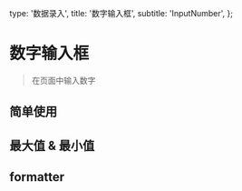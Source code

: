   type: '数据录入',
  title: '数字输入框',
  subtitle: 'InputNumber',
};

# 数字输入框

> 在页面中输入数字


## 简单使用

<Snapshot path="input-number/examples/default" lang="tsx" />

## 最大值 & 最小值

<Snapshot path="input-number/examples/maxmin" lang="tsx" />

## formatter

<Snapshot path="input-number/examples/formatter" lang="tsx" />



<MBox text={api} />
